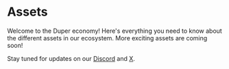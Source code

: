 # Assets

Welcome to the Duper economy! Here's everything you need to know about the different assets in our ecosystem. More exciting assets are coming soon!

Stay tuned for updates on our [Discord](https://discord.gg/duper) and [X](https://x.com/playduper).